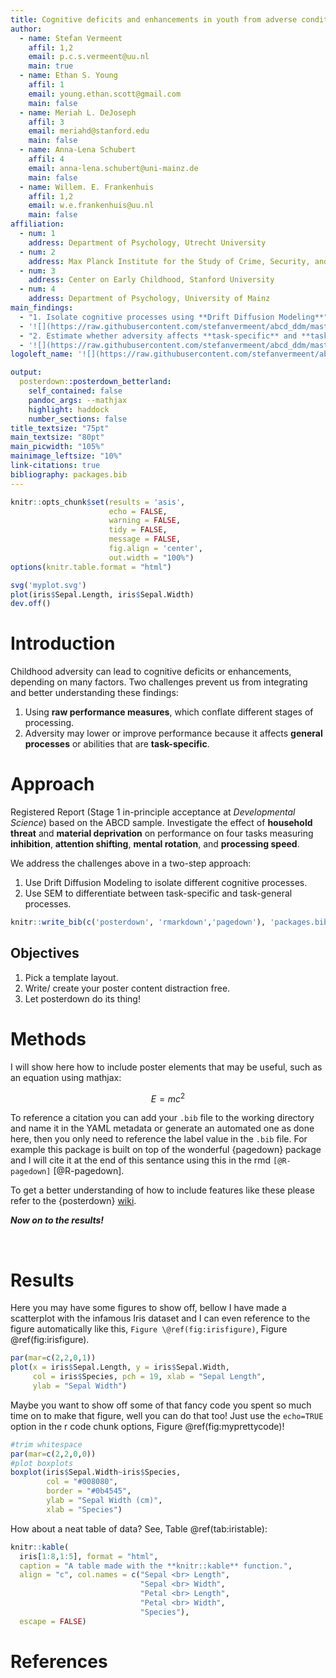 ```yaml
---
title: Cognitive deficits and enhancements in youth from adverse conditions. An integrative assessment using Drift Diffusion Modeling in the ABCD study
author:
  - name: Stefan Vermeent
    affil: 1,2
    email: p.c.s.vermeent@uu.nl
    main: true
  - name: Ethan S. Young
    affil: 1
    email: young.ethan.scott@gmail.com
    main: false
  - name: Meriah L. DeJoseph
    affil: 3
    email: meriahd@stanford.edu
    main: false
  - name: Anna-Lena Schubert
    affil: 4
    email: anna-lena.schubert@uni-mainz.de
    main: false
  - name: Willem. E. Frankenhuis
    affil: 1,2
    email: w.e.frankenhuis@uu.nl
    main: false
affiliation:
  - num: 1
    address: Department of Psychology, Utrecht University
  - num: 2
    address: Max Planck Institute for the Study of Crime, Security, and Law
  - num: 3
    address: Center on Early Childhood, Stanford University
  - num: 4
    address: Department of Psychology, University of Mainz
main_findings:
  - "1. Isolate cognitive processes using **Drift Diffusion Modeling**"
  - '![](https://raw.githubusercontent.com/stefanvermeent/abcd_ddm/master/conference_output/ECDP_2023/fig1_transparent.png){.main_pic}'
  - "2. Estimate whether adversity affects **task-specific** and **task-general** processes"
  - '![](https://raw.githubusercontent.com/stefanvermeent/abcd_ddm/master/conference_output/ECDP_2023/fig3_transparent.png){.main_pic}'
logoleft_name: '![](https://raw.githubusercontent.com/stefanvermeent/abcd_ddm/master/conference_output/ECDP_2023/qr_abcd.png){.main-img-left}'

output: 
  posterdown::posterdown_betterland:
    self_contained: false
    pandoc_args: --mathjax
    highlight: haddock
    number_sections: false
title_textsize: "75pt"
main_textsize: "80pt"
main_picwidth: "105%"
mainimage_leftsize: "10%"
link-citations: true
bibliography: packages.bib
---
```


```r
knitr::opts_chunk$set(results = 'asis',
                      echo = FALSE,
                      warning = FALSE,
                      tidy = FALSE,
                      message = FALSE,
                      fig.align = 'center',
                      out.width = "100%")
options(knitr.table.format = "html") 
```

```r
svg('myplot.svg')
plot(iris$Sepal.Length, iris$Sepal.Width)
dev.off()
```

# Introduction

Childhood adversity can lead to cognitive deficits or enhancements, depending on many factors. 
Two challenges prevent us from integrating and better understanding these findings:

1. Using **raw performance measures**, which conflate different stages of processing.
2. Adversity may lower or improve performance because it affects **general processes** or abilities that are **task-specific**.

# Approach

Registered Report (Stage 1 in-principle acceptance at *Developmental Science*) based on the ABCD sample. 
Investigate the effect of **household threat** and **material deprivation** on performance on four tasks measuring **inhibition**, **attention shifting**, **mental rotation**, and **processing speed**.

We address the challenges above in a two-step approach:

1. Use Drift Diffusion Modeling to isolate different cognitive processes.
2. Use SEM to differentiate between task-specific and task-general processes.




    

```r
knitr::write_bib(c('posterdown', 'rmarkdown','pagedown'), 'packages.bib')
```

## Objectives

1. Pick a template layout.
2. Write/ create your poster content distraction free.
3. Let posterdown do its thing!

# Methods

I will show here how to include poster elements that may be useful, such as an equation using mathjax:

$$
E = mc^2
$$

To reference a citation you can add your `.bib` file to the working directory and name it in the YAML metadata or generate an automated one as done here, then you only need to reference the label value in the `.bib` file. For example this package is built on top of the wonderful {pagedown} package and I will cite it at the end of this sentance using this in the rmd `[@R-pagedown]` [@R-pagedown].

To get a better understanding of how to include features like these please refer to the {posterdown} [wiki](https://github.com/posterdown/wiki).

**_Now on to the results!_**

<br>

# Results

Here you may have some figures to show off, bellow I have made a scatterplot with the infamous Iris dataset and I can even reference to the figure automatically like this, `Figure \@ref(fig:irisfigure)`, Figure \@ref(fig:irisfigure).

```r
par(mar=c(2,2,0,1))
plot(x = iris$Sepal.Length, y = iris$Sepal.Width,
     col = iris$Species, pch = 19, xlab = "Sepal Length",
     ylab = "Sepal Width")
```

Maybe you want to show off some of that fancy code you spent so much time on to make that figure, well you can do that too! Just use the `echo=TRUE` option in the r code chunk options, Figure \@ref(fig:myprettycode)!

```r
#trim whitespace
par(mar=c(2,2,0,0))
#plot boxplots
boxplot(iris$Sepal.Width~iris$Species,
        col = "#008080", 
        border = "#0b4545",
        ylab = "Sepal Width (cm)",
        xlab = "Species")
```

How about a neat table of data? See, Table \@ref(tab:iristable):

```r
knitr::kable(
  iris[1:8,1:5], format = "html",
  caption = "A table made with the **knitr::kable** function.",
  align = "c", col.names = c("Sepal <br> Length",
                             "Sepal <br> Width",
                             "Petal <br> Length",
                             "Petal <br> Width",
                             "Species"),
  escape = FALSE)
```

# References

